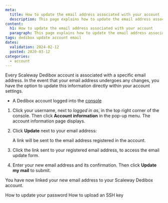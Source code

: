 ```yaml
---
meta:
  title: How to update the email address associated with your account
  description: This page explains how to update the email address associated with your account.
content:
  h1: How to update the email address associated with your account
  paragraph: This page explains how to update the email address associated with your account.
tags: dedibox update account email
dates:
  validation: 2024-02-12
  posted: 2020-03-12
categories:
  - account
---
```


Every Scaleway Dedibox account is associated with a specific email address. In the event that your email address undergoes any changes, you have the option to update this information directly within your account settings.

<Macro id="requirements" />

- A Dedibox account logged into the [console](https://console.online.net)

1. Click your username, next to _logged in as_, in the top right corner of the console. Then click **Account information** in the pop-up menu. The account information page displays.
2. Click **Update** next to your email address:
    <Lightbox src="scaleway-dedibox-console-update-email.webp" />

    A link will be sent to the email address registered in the account.
3. Click the link sent to your registered email address, to access the email update form.
4. Enter your new email address and its confirmation. Then click **Update my mail** to submit.
    <Lightbox src="scaleway-dedibox-console-confirm-new-email.webp" />

You have now linked your new email address to your Scaleway Dedibox account.


<Navigation title="See also">
  <PreviousButton to="/dedibox-console/account/how-to/update-password/">How to update your password</PreviousButton>
  <NextButton to="/dedibox-console/account/how-to/upload-an-ssh-key/">How to upload an SSH key</NextButton>
</Navigation>
